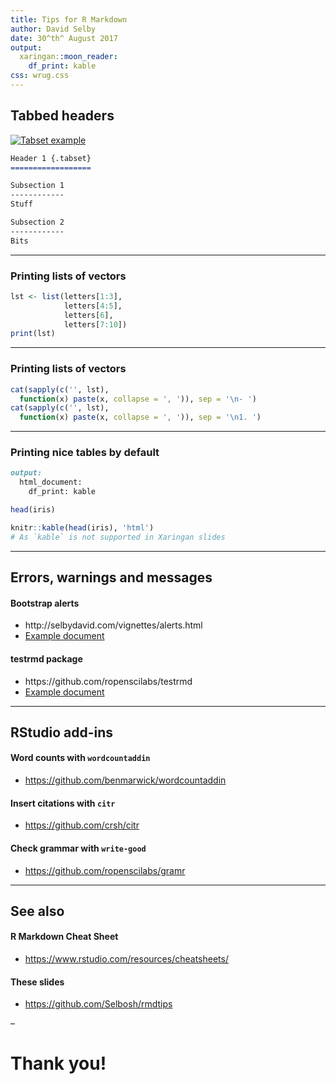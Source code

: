 ```yaml
---
title: Tips for R Markdown
author: David Selby
date: 30^th^ August 2017
output:
  xaringan::moon_reader:
    df_print: kable
css: wrug.css
---
```


## Tabbed headers

[![Tabset example](tabset.png)](tabset.html)

```markdown
Header 1 {.tabset}
==================

Subsection 1
------------
Stuff

Subsection 2
------------
Bits
```

---

### Printing lists of vectors

```r
lst <- list(letters[1:3],
            letters[4:5],
            letters[6],
            letters[7:10])
print(lst)
```

---

### Printing lists of vectors

```r
cat(sapply(c('', lst),
  function(x) paste(x, collapse = ', ')), sep = '\n- ')
cat(sapply(c('', lst),
  function(x) paste(x, collapse = ', ')), sep = '\n1. ')
```

<!--Useful in an **rmdtools** package? e.g. `enumerate()`, `itemise()` or `listify(ordered = TRUE)`...-->

---

### Printing nice tables by default

```markdown
output:
  html_document:
    df_print: kable
```

```r
head(iris)
```

```r
knitr::kable(head(iris), 'html')
# As `kable` is not supported in Xaringan slides
```

---

## Errors, warnings and messages

#### Bootstrap alerts

- http://selbydavid.com/vignettes/alerts.html
- [Example document](http://selbydavid.com/vignettes/statsclustering.html)

#### testrmd package

- https://github.com/ropenscilabs/testrmd
- [Example document](https://ropenscilabs.github.io/testrmd/cranlogs_default.html)

---

## RStudio add-ins

#### Word counts with `wordcountaddin`

- <https://github.com/benmarwick/wordcountaddin>

#### Insert citations with `citr`

- <https://github.com/crsh/citr>

#### Check grammar with `write-good`

- <https://github.com/ropenscilabs/gramr>

---

## See also

#### R Markdown Cheat Sheet

- <https://www.rstudio.com/resources/cheatsheets/>

#### These slides

- <https://github.com/Selbosh/rmdtips>

--

# Thank you!